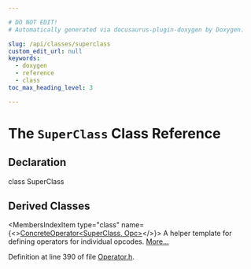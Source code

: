 ```yaml
---

# DO NOT EDIT!
# Automatically generated via docusaurus-plugin-doxygen by Doxygen.

slug: /api/classes/superclass
custom_edit_url: null
keywords:
  - doxygen
  - reference
  - class
toc_max_heading_level: 3

---
```





# The `SuperClass` Class Reference

<DoxygenPage pluginConfig={pluginConfig}>



## Declaration

<CodeBlock>class SuperClass</CodeBlock>

## Derived Classes

<MembersIndex>

<MembersIndexItem
  type="class"
  name={<><a href="/docs/api/classes/llvm/concreteoperator">ConcreteOperator&lt;SuperClass, Opc&gt;</a></>}>
A helper template for defining operators for individual opcodes. <a href="/docs/api/classes/llvm/concreteoperator/#details">More...</a>
</MembersIndexItem>

</MembersIndex>


Definition at line 390 of file <a href="/docs/api/files/include/include/llvm/include/llvm/ir/operator-h">Operator.h</a>.

</DoxygenPage>
